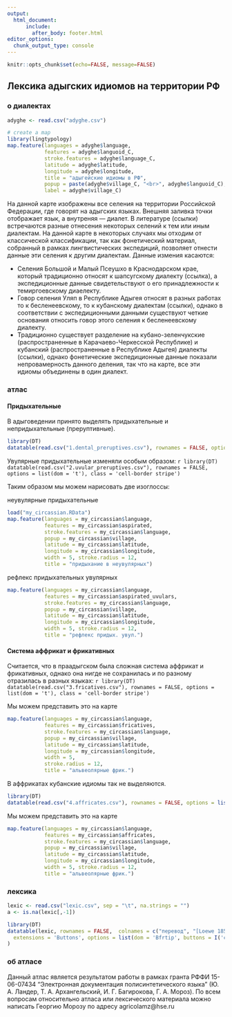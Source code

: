 ```yaml
---
output:
  html_document:
      include:
        after_body: footer.html
editor_options: 
  chunk_output_type: console
---
```


```r
knitr::opts_chunk$set(echo=FALSE, message=FALSE)
```

## Лексика адыгских идиомов на территории РФ {.tabset .tabset-fade .tabset-pills}

### о диалектаx

```r
adyghe <- read.csv("adyghe.csv")

# create a map
library(lingtypology)
map.feature(languages = adyghe$language,
            features = adyghe$languoid_C,
            stroke.features = adyghe$language_С,
            latitude = adyghe$latitude,
            longitude = adyghe$longitude,
            title = "адыгейские идиомы в РФ",
            popup = paste(adyghe$village_C, "<br>", adyghe$languoid_C),
            label = adyghe$village_C)
```

На данной карте изображены все селения на территории Российской Федерации, где говорят на адыгских языках. Внешняя заливка точки отображает язык, а внутреняя --- диалет. В литературе (ссылки) встречаются разные отнесения некоторых селений к тем или иным диалектам. На данной карте в некоторых случаях мы отходим от классической классификации, так как фонетический материал, собранный в рамках лингвистических экспедиций, позволяет отнести данные эти селения к другим диалектам. Данные измения касаются:

* Селения Большой и Малый Псеушхо в Краснодарском крае, который традиционно относят к шапсугскому диалекту (ссылка), а экспедиционные данные свидетельствуют о его принадлежности к темиргоевскому диаелекту.
* Говор селения Уляп в Республике Адыгея относят в разных работах то к бесленеевскому, то к кубанскому диалектам (ссылки), однако в соответствии с экспедиционными данными существуют четкие основания относить говор этого селения к бесленеевскому диалекту.
* Традиционно существует разделение на кубано-зеленчукские (распространенные в Карачаево-Черкесской Республике) и кубанский (распространенные в Республике Адыгея) диалекты (ссылки), однако фонетические экспедиционные данные показали непровамерность данного деления, так что на карте, все эти идиомы объединены в один диалект.

### aтлас
#### Придыхательные
В адыговедении принято выделять придыхательные и непридыхательные (преруптивные).
```r
library(DT)
datatable(read.csv("1.dental_preruptives.csv"), rownames = FALSE, options = list(dom = 't'), class = 'cell-border stripe')
```

Увулярные придыхательные изменяли особым образом:
  ```r
library(DT)
datatable(read.csv("2.uvular_preruptives.csv"), rownames = FALSE, options = list(dom = 't'), class = 'cell-border stripe')
```


Таким образом мы можем нарисовать две изоглоссы:
  
  неувулярные придыхательные
```r
load("my_circassian.RData")
map.feature(languages = my_circassian$language,
            features = my_circassian$aspirated,
            stroke.features = my_circassian$language,
            popup = my_circassian$village,
            latitude = my_circassian$latitude,
            longitude = my_circassian$longitude,
            width = 5, stroke.radius = 12,
            title = "придыхание в неувулярных")
```

рефлекс придыхательных увулярных
```r
map.feature(languages = my_circassian$language,
            features = my_circassian$aspirated_uvulars,
            stroke.features = my_circassian$language,
            popup = my_circassian$village,
            latitude = my_circassian$latitude,
            longitude = my_circassian$longitude,
            width = 5, stroke.radius = 12,
            title = "рефлекс придых. увул.")
```

#### Система аффрикат и фрикативных

Считается, что в праадыгском была сложная система аффрикат и фрикативных, однако она нигде не сохранилась и по разному отразилась в разных языках:
  ```r
library(DT)
datatable(read.csv("3.fricatives.csv"), rownames = FALSE, options = list(dom = 't'), class = 'cell-border stripe')
```


Мы можем представить это на карте
```r
map.feature(languages = my_circassian$language,
            features = my_circassian$fricatives,
            stroke.features = my_circassian$language,
            popup = my_circassian$village,
            latitude = my_circassian$latitude,
            longitude = my_circassian$longitude,
            width = 5,
            stroke.radius = 12,
            title = "альвеолярные фрик.")
```

В аффрикатах кубанские идиомы так не выделяются.
```r
library(DT)
datatable(read.csv("4.affricates.csv"), rownames = FALSE, options = list(dom = 't'), class = 'cell-border stripe')
```


Мы можем представить это на карте
```r
map.feature(languages = my_circassian$language,
            features = my_circassian$affricates,
            stroke.features = my_circassian$language,
            popup = my_circassian$village,
            latitude = my_circassian$latitude,
            longitude = my_circassian$longitude,
            width = 5, stroke.radius = 12,
            title = "альвеолярные фрик.")
```


### лeксикa

```r
lexic <- read.csv("lexic.csv", sep = "\t", na.strings = "")
a <- is.na(lexic[,-1])

library(DT)
datatable(lexic, rownames = FALSE,  colnames = c("перевод",	"[Loewe 1854]",	"[Люлье 1846]",	"Хаджико",	"Большой Кичмай",	"Псебе",	"Агуй-Шапсуг",	"Псейтук",	"Нешукай",	"Б. Псеушхо",	"Егерухай",	"М. Псеушхо",	"[Водождокова 1960]",	"Batı Lehçesi  [Doğ et all 2014]",	"Doğu Lehçesi [Doğ et all 2014]",	"Уляп",	"Вакожиле",	"Бесленей",	"Кургоковское",	"Ходзь",	"Блечепсин",	"Хумара",	"Инджиджишхо",	"Эрсакон",	"Жако"),
  extensions = 'Buttons', options = list(dom = 'Bfrtip', buttons = I('colvis'))
)
```

### об атласe
Данный атлас является результатом работы в рамках гранта РФФИ 15-06-07434	"Электронная документация полисинтетического языка" (Ю. А. Ландер, Т. А. Архангельский, И. Г. Багирокова, Г. А. Мороз). По всем вопросам относительно атласа или лексического материала можно написать Георгию Морозу по адресу agricolamz@hse.ru